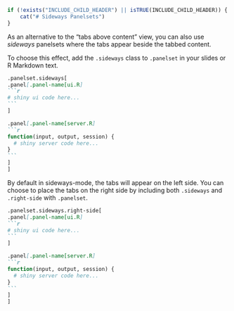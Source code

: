 ```r
if (!exists("INCLUDE_CHILD_HEADER") || isTRUE(INCLUDE_CHILD_HEADER)) {
	cat("# Sideways Panelsets")
}
```

As an alternative to the "tabs above content" view,
you can also use _sideways_ panelsets
where the tabs appear beside the tabbed content.

To choose this effect,
add the `.sideways` class to `.panelset` in your slides or R Markdown text.

````markdown
.panelset.sideways[
.panel[.panel-name[ui.R]
```r
# shiny ui code here...
```
]

.panel[.panel-name[server.R]
```r
function(input, output, session) {
  # shiny server code here...
}
```
]
]
````

By default in sideways-mode, the tabs will appear on the left side.
You can choose to place the tabs on the right side
by including both `.sideways` and `.right-side` with `.panelset`.

````markdown
.panelset.sideways.right-side[
.panel[.panel-name[ui.R]
```r
# shiny ui code here...
```
]

.panel[.panel-name[server.R]
```r
function(input, output, session) {
  # shiny server code here...
}
```
]
]
````
